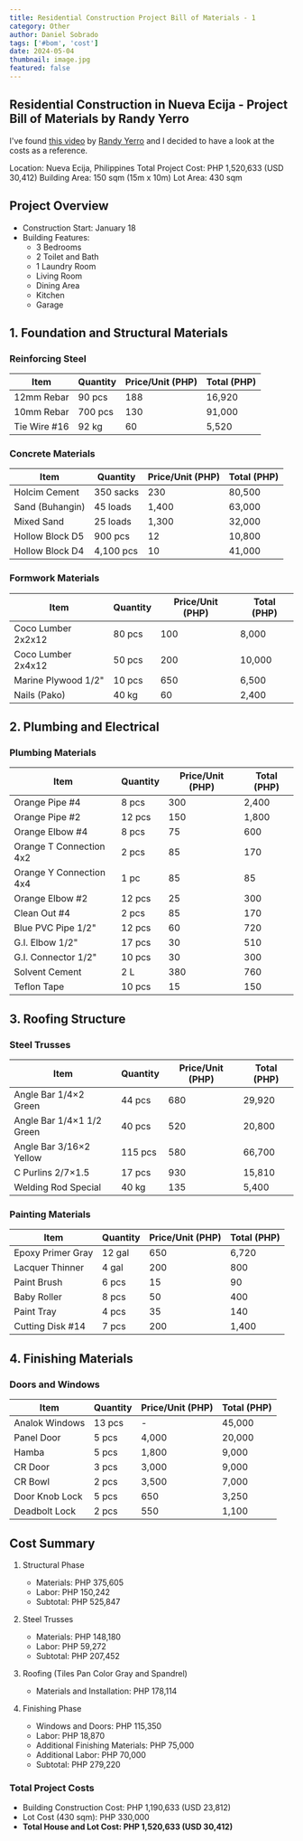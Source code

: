 ```yaml
---
title: Residential Construction Project Bill of Materials - 1
category: Other
author: Daniel Sobrado
tags: ['#bom', 'cost']
date: 2024-05-04
thumbnail: image.jpg
featured: false
---
```


## Residential Construction in Nueva Ecija - Project Bill of Materials by Randy Yerro

I've found [this video](https://www.youtube.com/watch?v=fe2-z-yRkME&feature=youtu.be) by [Randy Yerro](https://www.facebook.com/dhoy.ranz.9/) and I decided to have a look at the costs as a reference.

Location: Nueva Ecija, Philippines
Total Project Cost: PHP 1,520,633 (USD 30,412)
Building Area: 150 sqm (15m x 10m)
Lot Area: 430 sqm

## Project Overview
- Construction Start: January 18
- Building Features:
  - 3 Bedrooms
  - 2 Toilet and Bath
  - 1 Laundry Room
  - Living Room
  - Dining Area
  - Kitchen
  - Garage

## 1. Foundation and Structural Materials
### Reinforcing Steel
| Item | Quantity | Price/Unit (PHP) | Total (PHP) |
|------|----------|------------------|-------------|
| 12mm Rebar | 90 pcs | 188 | 16,920 |
| 10mm Rebar | 700 pcs | 130 | 91,000 |
| Tie Wire #16 | 92 kg | 60 | 5,520 |

### Concrete Materials
| Item | Quantity | Price/Unit (PHP) | Total (PHP) |
|------|----------|------------------|-------------|
| Holcim Cement | 350 sacks | 230 | 80,500 |
| Sand (Buhangin) | 45 loads | 1,400 | 63,000 |
| Mixed Sand | 25 loads | 1,300 | 32,000 |
| Hollow Block D5 | 900 pcs | 12 | 10,800 |
| Hollow Block D4 | 4,100 pcs | 10 | 41,000 |

### Formwork Materials
| Item | Quantity | Price/Unit (PHP) | Total (PHP) |
|------|----------|------------------|-------------|
| Coco Lumber 2x2x12 | 80 pcs | 100 | 8,000 |
| Coco Lumber 2x4x12 | 50 pcs | 200 | 10,000 |
| Marine Plywood 1/2" | 10 pcs | 650 | 6,500 |
| Nails (Pako) | 40 kg | 60 | 2,400 |

## 2. Plumbing and Electrical
### Plumbing Materials
| Item | Quantity | Price/Unit (PHP) | Total (PHP) |
|------|----------|------------------|-------------|
| Orange Pipe #4 | 8 pcs | 300 | 2,400 |
| Orange Pipe #2 | 12 pcs | 150 | 1,800 |
| Orange Elbow #4 | 8 pcs | 75 | 600 |
| Orange T Connection 4x2 | 2 pcs | 85 | 170 |
| Orange Y Connection 4x4 | 1 pc | 85 | 85 |
| Orange Elbow #2 | 12 pcs | 25 | 300 |
| Clean Out #4 | 2 pcs | 85 | 170 |
| Blue PVC Pipe 1/2" | 12 pcs | 60 | 720 |
| G.I. Elbow 1/2" | 17 pcs | 30 | 510 |
| G.I. Connector 1/2" | 10 pcs | 30 | 300 |
| Solvent Cement | 2 L | 380 | 760 |
| Teflon Tape | 10 pcs | 15 | 150 |

## 3. Roofing Structure
### Steel Trusses
| Item | Quantity | Price/Unit (PHP) | Total (PHP) |
|------|----------|------------------|-------------|
| Angle Bar 1/4×2 Green | 44 pcs | 680 | 29,920 |
| Angle Bar 1/4×1 1/2 Green | 40 pcs | 520 | 20,800 |
| Angle Bar 3/16×2 Yellow | 115 pcs | 580 | 66,700 |
| C Purlins 2/7×1.5 | 17 pcs | 930 | 15,810 |
| Welding Rod Special | 40 kg | 135 | 5,400 |

### Painting Materials
| Item | Quantity | Price/Unit (PHP) | Total (PHP) |
|------|----------|------------------|-------------|
| Epoxy Primer Gray | 12 gal | 650 | 6,720 |
| Lacquer Thinner | 4 gal | 200 | 800 |
| Paint Brush | 6 pcs | 15 | 90 |
| Baby Roller | 8 pcs | 50 | 400 |
| Paint Tray | 4 pcs | 35 | 140 |
| Cutting Disk #14 | 7 pcs | 200 | 1,400 |

## 4. Finishing Materials
### Doors and Windows
| Item | Quantity | Price/Unit (PHP) | Total (PHP) |
|------|----------|------------------|-------------|
| Analok Windows | 13 pcs | - | 45,000 |
| Panel Door | 5 pcs | 4,000 | 20,000 |
| Hamba | 5 pcs | 1,800 | 9,000 |
| CR Door | 3 pcs | 3,000 | 9,000 |
| CR Bowl | 2 pcs | 3,500 | 7,000 |
| Door Knob Lock | 5 pcs | 650 | 3,250 |
| Deadbolt Lock | 2 pcs | 550 | 1,100 |

## Cost Summary
1. Structural Phase
   - Materials: PHP 375,605
   - Labor: PHP 150,242
   - Subtotal: PHP 525,847

2. Steel Trusses
   - Materials: PHP 148,180
   - Labor: PHP 59,272
   - Subtotal: PHP 207,452

3. Roofing (Tiles Pan Color Gray and Spandrel)
   - Materials and Installation: PHP 178,114

4. Finishing Phase
   - Windows and Doors: PHP 115,350
   - Labor: PHP 18,870
   - Additional Finishing Materials: PHP 75,000
   - Additional Labor: PHP 70,000
   - Subtotal: PHP 279,220

### Total Project Costs
- Building Construction Cost: PHP 1,190,633 (USD 23,812)
- Lot Cost (430 sqm): PHP 330,000
- **Total House and Lot Cost: PHP 1,520,633 (USD 30,412)**